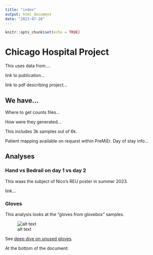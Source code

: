 ```yaml
---
title: "index"
output: html_document
date: "2023-07-28"
---
```


```r
knitr::opts_chunk$set(echo = TRUE)
```

# Chicago Hospital Project

This uses data from....

link to publication...

link to pdf describing project...

## We have...

Where to get counts files...

How were they generated...

This includes 3k samples out of 6k.

Patient mapping available on request within PreMiEr. Day of stay info...

## Analyses

### Hand vs Bedrail on day 1 vs day 2

This waas the subject of Nico's REU poster in summer 2023.

link...

### Gloves

This analysis looks at the "gloves from glovebox" samples.

![alt text](images/UnusedGlove_PCOA.png)

See [deep dive on unused gloves][gloves]. 




At the bottom of the document:

[gloves]: markdown-htmls/Gloves.html "Title"
